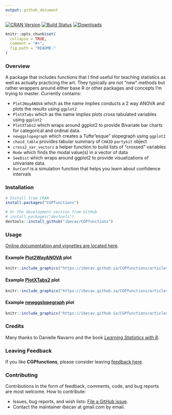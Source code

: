 ```yaml
---
output: github_document
---
```

<!-- README.md is generated from this README.Rmd. Please edit the .rmd file not the .md file -->
[![CRAN Version](https://www.r-pkg.org/badges/version/CGPfunctions)](https://CRAN.R-project.org/package=CGPfunctions) [![Build Status](https://travis-ci.org/ibecav/CGPfunctions.svg?branch=master)](https://travis-ci.org/ibecav/CGPfunctions) [![Downloads](https://cranlogs.r-pkg.org/badges/grand-total/CGPfunctions)](http://cranlogs.r-pkg.org/badges/grand-total/CGPfunctions)


```r
knitr::opts_chunk$set(
  collapse = TRUE,
  comment = "#>",
  fig.path = "README-"
)
```

### Overview

A package that includes functions that I find useful for teaching statistics as well as actually practicing the art.  They typically are not "new" methods but rather wrappers around either base R or other packages and concepts I'm trying to master.  Currently contains:

- `Plot2WayANOVA` which as the name implies conducts a 2 way ANOVA and plots the results using `ggplot2`
- `PlotXTabs` which as the name implies plots cross tabulated variables using `ggplot2`
- `PlotXTabs2` which wraps around ggplot2 to provide Bivariate bar charts for categorical and ordinal data.
- `newggslopegraph` which creates a Tufte"esque" slopegraph using `ggplot2`
- `chaid_table` provides tabular summary of `CHAID` `partykit` object
- `cross2_var_vectors` a helper function to build lists of "crossed" variables
- `Mode` which finds the modal value(s) in a vector of data
- `SeeDist` which wraps around ggplot2 to provide visualizations of univariate data.
- `OurConf` is a simulation function that helps you learn about confidence intervals

### Installation

```r
# Install from CRAN
install.packages("CGPfunctions")

# Or the development version from GitHub
# install.packages("devtools")
devtools::install_github("ibecav/CGPfunctions")
```

### Usage

[Online documentation and vignettes are located here](https://ibecav.github.io/CGPfunctions).

#### Example [Plot2WayANOVA](https://ibecav.github.io/CGPfunctions/articles/Using-Plot2WayANOVA.html) plot

```r
knitr::include_graphics("https://ibecav.github.io/CGPfunctions/articles/Using-Plot2WayANOVA_files/figure-html/Plot2WayANOVA3-1.png")
```

#### Example [PlotXTabs2](https://ibecav.github.io/CGPfunctions/articles/Using-PlotXTabs2.html) plot

```r
knitr::include_graphics("https://ibecav.github.io/CGPfunctions/articles/Using-PlotXTabs2_files/figure-html/vignette2-2.png")
```

#### Example [newggslopegraph](https://ibecav.github.io/CGPfunctions/articles/Using-newggslopegraph.html) plot

```r
knitr::include_graphics("https://ibecav.github.io/CGPfunctions/articles/Using-newggslopegraph_files/figure-html/ggslope7-1.png")
```


### Credits

Many thanks to Danielle Navarro and the book *[Learning Statistics with R](https://learningstatisticswithr.com/book/)*.

### Leaving Feedback

If you like **CGPfunctions**, please consider leaving [feedback here](https://github.com/ibecav/CGPfunctions/issues).

### Contributing

Contributions in the form of feedback, comments, code, and bug reports
are most welcome. How to contribute:

  - Issues, bug reports, and wish lists: [File a GitHub
    issue](https://github.com/ibecav/CGPfunctions/issues).
  - Contact the maintainer ibecav at gmail.com by email.

